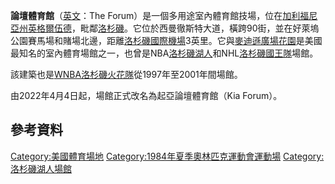 {{expand language|1=en|page=|time=2020-05-23T15:34:16+00:00}}
{{Infobox stadium
| stadium_name = The Forum, Presented by Chase
| nickname = The Fabulous Forum
| image = [[File:Forum_Inglewood.JPG|250px]]
| location = {{plain list|
*3900 West Manchester Boulevard
*[[加利福尼亞州|加利福尼亞州]][[英格爾伍德_(加利福尼亞州)|英格爾伍德]] 90305
}}
| coordinates = {{Coord|33|57|29|N|118|20|31|W|display=inline,title|region:US_type:landmark_source:dewiki}}
| broke_ground  = July 1, 1966
| opened = December 30, 1967
|renovated = 1988, 2012-2014
| owner = [[The_Madison_Square_Garden_Company|The Madison Square Garden Company]]
| operator = [[The_Madison_Square_Garden_Company|The Madison Square Garden Company]]
| construction_cost   = [[United_States_dollar|$]]16 million<br>(${{formatprice|{{Inflation|US|16000000|1967}}}} in {{CURRENTYEAR}} dollars{{inflation-fn|US}})
| architect = [[Charles_Luckman|Charles Luckman Associates]]
| structural engineer = Johnson & Nielson<ref name="construction">{{cite journal |title=The Forum|journal=Engineering news-record|volume=183|pages=52|publisher=McGraw-Hill|accessdate=March 30, 2012}}</ref>
| general_contractor = CL Peck<ref name="construction"/>
| former_names = {{plain list|
*The Forum (1967–1988, 2003–present)
*Great Western Forum (1988–2003)
}}
| tenants = 
| seating_capacity = 17,500
}}

'''論壇體育館'''（[[英文|英文]]：The Forum）是一個多用途室內體育館技場，位在[[加利福尼亞州|加利福尼亞州]][[英格爾伍德_(加利福尼亞州)|英格爾伍德]]，毗鄰[[洛杉磯|洛杉磯]]。它位於西曼徹斯特大道，橫跨90街，並在好萊塢公園賽馬場和賭場北邊，距離[[洛杉磯國際機場|洛杉磯國際機場]]3英里。它與[[麥迪遜廣場花園|麥迪遜廣場花園]]是美國最知名的室內體育場館之一，也曾是NBA[[洛杉磯湖人|洛杉磯湖人]]和NHL[[洛杉磯國王隊|洛杉磯國王隊]]場館。

該建築也是[[WNBA|WNBA]][[洛杉磯火花隊|洛杉磯火花隊]]從1997年至2001年間場館。

由2022年4月4日起，場館正式改名為起亞論壇體育館（Kia Forum）。

==參考資料==
{{reflist}}

{{Los Angeles Lakers}}




[[Category:美國體育場地|Category:美國體育場地]]
[[Category:1984年夏季奧林匹克運動會運動場|Category:1984年夏季奧林匹克運動會運動場]]
[[Category:洛杉磯湖人場館|Category:洛杉磯湖人場館]]
